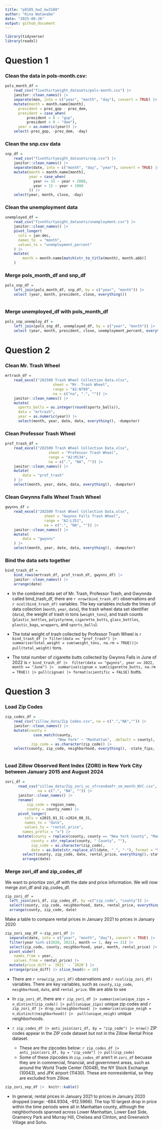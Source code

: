 ```yaml
---
title: "p8105_hw2_kw3180"
author: "Kino Watanabe"
date: "2025-09-26"
output: github_document
---
```


```r
library(tidyverse)
library(readxl)
```
# Question 1

### Clean the data in pols-month.csv:

```r
pols_month_df = 
    read_csv("fivethirtyeight_datasets/pols-month.csv") |> 
    janitor::clean_names() |> 
    separate(mon, into = c("year", "month", "day"), convert = TRUE) |> 
    mutate(month = month.name[month],
      president = prez_gop - prez_dem,
      president = case_when(
          president > 0 ~ "gop",
          president < 0 ~ "dem"),
      year = as.numeric(year)) |> 
    select(-prez_gop, -prez_dem, -day)
```

### Clean the snp.csv data
```r
snp_df = 
    read_csv("fivethirtyeight_datasets/snp.csv") |> 
    janitor::clean_names() |> 
    separate(date, into = c("month", "day", "year"), convert = TRUE) |> 
    mutate(month = month.name[month],
           year = case_when(
             year <= 15 ~ year + 2000,
             year > 15 ~ year + 1900
           )) |> 
    select(year, month, close, -day)
```

### Clean the unemployment data

```r
unemployed_df = 
    read_csv("fivethirtyeight_datasets/unemployment.csv") |> 
    janitor::clean_names() |> 
    pivot_longer(
      cols = jan:dec,
      names_to  = "month",
      values_to = "unemployment_percent"
    ) |> 
    mutate(
        month = month.name[match(str_to_title(month), month.abb)]
    )
```

### Merge pols_month_df and snp_df

```r
pols_snp_df = 
    left_join(pols_month_df, snp_df, by = c("year", "month")) |> 
    select (year, month, president, close, everything())
    
```
### Merge unemployed_df with pols_month_df

```r
pols_snp_unemploy_df = 
    left_join(pols_snp_df, unemployed_df, by = c("year", "month")) |> 
    select (year, month, president, close, unemployment_percent, everything())
```


# Question 2 

### Clean Mr. Trash Wheel
```r
mrtrash_df = 
    read_excel("202509 Trash Wheel Collection Data.xlsx", 
                      sheet = "Mr. Trash Wheel",
                      range = "A2:N709",
                      na = c("na", ".", "")) |> 
    janitor::clean_names() |> 
    mutate(
      sports_balls = as.integer(round(sports_balls)),
      data = "mrtrash",
      year = as.numeric(year)) |> 
      select(month, year, date, data, everything(), -dumpster)
```

### Clean Professor Trash Wheel
```r
prof_trash_df =
    read_excel("202509 Trash Wheel Collection Data.xlsx",
                    sheet = "Professor Trash Wheel",
                    range = "A2:M134",
                    na = c(".", "NA", "")) |> 
    janitor::clean_names() |> 
    mutate(
        data = "prof_trash"
    ) |> 
    select(month, year, date, data, everything(), -dumpster)
```

### Clean Gwynns Falls Wheel Trash Wheel
```r
gwynns_df = 
    read_excel("202509 Trash Wheel Collection Data.xlsx",
                  sheet = "Gwynns Falls Trash Wheel",
                  range = "A2:L351",
                  na = c(".", "NA", "")) |> 
    janitor::clean_names() |> 
    mutate(
        data = "gwynns"
    ) |> 
    select(month, year, date, data, everything(), -dumpster)
```

### Bind the data sets together

```r
bind_trash_df = 
    bind_rows(mrtrash_df, prof_trash_df, gwynns_df) |> 
    janitor::clean_names() |> 
    arrange(date)
```

* In the combined data set of Mr. Trash, Professor Trash, and Gwynnda called bind_trash_df, there are `r nrow(bind_trash_df)` observations and `r ncol(bind_trash_df)` variables. The key variables include the times of data collection (`month`, `year`, `date`), the trash wheel data set identifier (`data`), the weight of trash in tons (`weight_tons`), and trash counts (`plastic_bottles`, `polystyrene`, `cigarette_butts`, `glass_bottles`, `plastic_bags`, `wrappers`, and `sports_balls`).

* The total weight of trash collected by Professor Trash Wheel is `r bind_trash_df |> filter(data == "prof_trash") |> summarise(total_weight = sum(weight_tons, na.rm = TRUE))|> pull(total_weight)` tons.

* The total number of cigarette butts collected by Gwynns Falls in June of 2022 is
`r bind_trash_df |>  filter(data == "gwynns", year == 2022, month == "June") |>  summarise(cignum = sum(cigarette_butts, na.rm = TRUE)) |> pull(cignum) |> format(scientific = FALSE)` butts.


# Question 3

### Load Zip Codes
```r
zip_codes_df = 
    read_csv("zillow_data/Zip Codes.csv", na = c(".","NA","")) |> 
    janitor::clean_names() |> 
    mutate(county = 
             case_match(county,
                        "New York" ~ "Manhattan", .default = county),
            zip_code = as.character(zip_code)) |> 
    select(county, zip_code, neighborhood, everything(), -state_fips, - county_code, -county_fips, - file_date)
    
```

### Load Zillow Observed Rent Index (ZORI) in New York City between January 2015 and August 2024
```r
zori_df = 
      read_csv("zillow_data/Zip_zori_uc_sfrcondomfr_sm_month_NYC.csv", 
               na = c(".", "NA", "")) |> 
      janitor::clean_names() |> 
      rename(
          zip_code = region_name,
          county = county_name) |> 
      pivot_longer(
         cols = x2015_01_31:x2024_08_31,
         names_to = "date",
         values_to = "rental_price",
        names_prefix = "x") |> 
      mutate(county = replace(county, county == "New York County", "Manhattan"),
            county = str_replace(county, " County", ""),
            zip_code = as.character(zip_code),
            date = as.Date(str_replace_all(date, "_", "-"), format = "%Y-%m-%d")) |> 
        select(county, zip_code, date, rental_price, everything(),-state_name) |> 
        arrange(date)
```
### Merge zori_df and zip_codes_df
We want to priortize zori_df with the date and price information. We will now merge zori_df and zip_codes_df.

```r
zip_zori_df = 
  left_join(zori_df, zip_codes_df, by =c("zip_code", "county")) |> 
  select(county, zip_code, neighborhood, date, rental_price, everything()) |> 
  arrange(county, zip_code, date)
```
Make a table to compare rental prices in January 2021 to prices in January 2020
```r
zip_zori_sep_df <-zip_zori_df |> 
  separate(date, into = c("year", "month", "day"), convert = TRUE) |> 
  filter(year %in% c(2020, 2021), month == 1, day == 31) |> 
  select(zip_code, county, neighborhood, year, month, rental_price) |>
  pivot_wider(
    names_from = year,
    values_from = rental_price) |> 
  mutate(price_diff = `2021` - `2020`) |> 
  arrange(price_diff) |> slice_head(n = 10)
```

* There are `r nrow(zip_zori_df)` observations and `r ncol(zip_zori_df)` variables. There are key variables, such as `county`, `zip_code`, `neighborhood`, `date`, and `rental_price`. We are able to see 
* In `zip_zori_df`, there are `r zip_zori_df |> summarise(unique_zips = n_distinct(zip_code)) |> pull(unique_zips)` unique zip codes and `r zip_zori_df |> drop_na(neighborhood) |> summarise(unique_neigh = n_distinct(neighborhood)) |>  pull(unique_neigh)` unique neighborhoods.

* `r zip_codes_df |> anti_join(zori_df, by = "zip_code") |> nrow()` ZIP codes appear in the ZIP code dataset but not in the Zillow Rental Price dataset. 
    * These are the zipcodes below: `r zip_codes_df |> anti_join(zori_df, by = "zip_code") |> pull(zip_code)`
    * Some of these zipcodes in `zip_codes_df` aren't in `zori_df` becuase they are in commercial, financial, and government areas, such as around the World Trade Center (10048), the NY Stock Exchange (10043), and JFK airport (11430). These are nonresidential, so they are excluded from Zillow.

```r
zip_zori_sep_df |>  knitr::kable()
```

* In general, rental prices in January 2021 to prices in January 2020 dropped (range: -684.9304, -912.5966). The top 10 largest drop in price within the time periods were all in Manhattan county, although the neighborhoods spanned across Lower Manhattan, Lower East Side, Gramercy Park and Murray Hill, Chelsea and Clinton, and Greenwich Village and Soho.